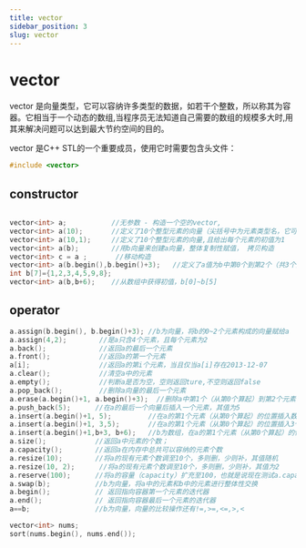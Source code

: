 ```yaml
---
title: vector
sidebar_position: 3
slug: vector
---
```


# vector
vector 是向量类型，它可以容纳许多类型的数据，如若干个整数，所以称其为容器。它相当于一个动态的数组,当程序员无法知道自己需要的数组的规模多大时,用其来解决问题可以达到最大节约空间的目的。

vector 是C++ STL的一个重要成员，使用它时需要包含头文件： 
```cpp
#include <vector>
```

## constructor

```cpp

vector<int> a;           //无参数 - 构造一个空的vector,
vector<int> a(10);       //定义了10个整型元素的向量（尖括号中为元素类型名，它可以是任何合法的数据类型），但没有给出初值，其值是不确定的。
vector<int> a(10,1);     //定义了10个整型元素的向量,且给出每个元素的初值为1
vector<int> a(b);        //用b向量来创建a向量，整体复制性赋值， 拷贝构造
vector<int> c = a ;       //移动构造
vector<int> a(b.begin(),b.begin()+3);   //定义了a值为b中第0个到第2个（共3个）元素
int b[7]={1,2,3,4,5,9,8};
vector<int> a(b,b+6);    //从数组中获得初值，b[0]~b[5]
```


## operator

```cpp
a.assign(b.begin(), b.begin()+3); //b为向量，将b的0~2个元素构成的向量赋给a
a.assign(4,2);        //是a只含4个元素，且每个元素为2
a.back();             //返回a的最后一个元素
a.front();            //返回a的第一个元素
a[i];                 //返回a的第i个元素，当且仅当a[i]存在2013-12-07
a.clear();            //清空a中的元素
a.empty();            //判断a是否为空，空则返回ture,不空则返回false
a.pop_back();         //删除a向量的最后一个元素
a.erase(a.begin()+1, a.begin()+3);  //删除a中第1个（从第0个算起）到第2个元素，也就是说删除的元素从a.begin()+1算起（包括它）一直到a.begin()+3（不包括它）
a.push_back(5);      //在a的最后一个向量后插入一个元素，其值为5
a.insert(a.begin()+1, 5);         //在a的第1个元素（从第0个算起）的位置插入数值5，如a为1,2,3,4，插入元素后为1,5,2,3,4
a.insert(a.begin()+1, 3,5);       //在a的第1个元素（从第0个算起）的位置插入3个数，其值都为5
a.insert(a.begin()+1,b+3, b+6);   //b为数组，在a的第1个元素（从第0个算起）的位置插入b的第3个元素到第5个元素（不包括b+6），如b为1,2,3,4,5,9,8，插入元素后为1,4,5,9,2,3,4,5,9,8
a.size();            //返回a中元素的个数；
a.capacity();        //返回a在内存中总共可以容纳的元素个数
a.resize(10);        //将a的现有元素个数调至10个，多则删，少则补，其值随机
a.resize(10, 2);      //将a的现有元素个数调至10个，多则删，少则补，其值为2
a.reserve(100);      //将a的容量（capacity）扩充至100，也就是说现在测试a.capacity();的时候返回值是100.这种操作只有在需要给a添加大量数据的时候才显得有意义，因为这将避免内存多次容量扩充操作（当a的容量不足时电脑会自动扩容，当然这必然降低性能） 
a.swap(b);           //b为向量，将a中的元素和b中的元素进行整体性交换
a.begin();           // 返回指向容器第一个元素的迭代器
a.end();             // 返回指向容器最后一个元素的迭代器
a==b;                //b为向量，向量的比较操作还有!=,>=,<=,>,<
```


```cpp
vector<int> nums;
sort(nums.begin(), nums.end());
```


